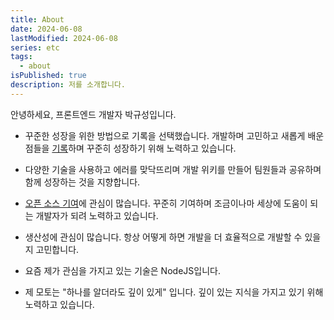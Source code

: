 ```yaml
---
title: About
date: 2024-06-08
lastModified: 2024-06-08
series: etc
tags: 
  - about
isPublished: true
description: 저를 소개합니다.
---
```


안녕하세요, 프론트엔드 개발자 박규성입니다.

- 꾸준한 성장을 위한 방법으로 기록을 선택했습니다. 개발하며 고민하고 새롭게 배운 점들을 [기록](https://guesung.notion.site)하며 꾸준히 성장하기 위해 노력하고 있습니다. 

- 다양한 기술을 사용하고 에러를 맞닥뜨리며 개발 위키를 만들어 팀원들과 공유하며 함께 성장하는 것을 지향합니다.

- [오픈 소스 기여](https://guesung.notion.site/ee03d02a5fe549ffbf5e4e9a8849714c)에 관심이 많습니다. 꾸준히 기여하며 조금이나마 세상에 도움이 되는 개발자가 되려 노력하고 있습니다.

- 생산성에 관심이 많습니다. 항상 어떻게 하면 개발을 더 효율적으로 개발할 수 있을 지 고민합니다.

- 요즘 제가 관심을 가지고 있는 기술은 NodeJS입니다.

- 제 모토는 "하나를 알더라도 깊이 있게" 입니다. 깊이 있는 지식을 가지고 있기 위해 노력하고 있습니다.